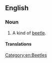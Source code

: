==English==

===Noun===
{{en-noun|sg=[[locust]] [[borer]]}}

# A kind of [[beetle]].

====Translations====
{{trans-top|beetle}}
{{trans-mid}}
{{trans-bottom}}

[[Category:en:Beetles]]